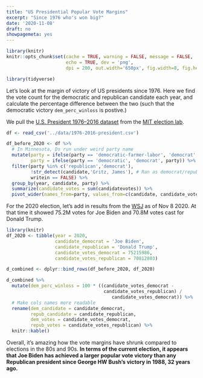 ```yaml
---
title: "US Presidential Popular Vote Margins"
excerpt: "Since 1976 who's won big?"
date: '2020-11-08'
draft: no
showpagemeta: yes
---
```


```r
library(knitr)
knitr::opts_chunk$set(cache = TRUE, warning = FALSE, message = FALSE, 
                      echo = TRUE, dev = 'png',
                      dpi = 200, out.width='650px', fig.width=8, fig.height=4)
```

```r
library(tidyverse)
```

Let's look at the margin of victory of US presidents since 1976. Here we find the 
vote count for the democratic and republican candidate each year, and calculate the 
percentage difference between the two (such that the democratic victory 
`dem_perc_winloss` is postive.)

We pull the [U.S. President 1976–2016 dataset](https://dataverse.harvard.edu/dataset.xhtml?persistentId=doi:10.7910/DVN/42MVDX)
from the [MIT election lab](https://electionlab.mit.edu/data).

```r
df <- read_csv('../data/1976-2016-president.csv')
```


```r
df_before_2020 <- df %>%
  # In Minnesota, Ds run under weird party name
  mutate(party = ifelse(party == 'democratic-farmer-labor', 'democrat', party),
         party = ifelse(party == 'democratic', 'democrat', party)) %>%  
  filter(party %in% c('republican','democrat'),
         !str_detect(candidate,'Gritz, James'), # Ran as democrat/republican
         writein == FALSE) %>%
  group_by(year, candidate, party) %>%
  summarize(candidate_votes = sum(candidatevotes)) %>% 
  pivot_wider(names_from=party, values_from=c(candidate, candidate_votes))
```

For the 2020 election, let's add in results from the
[WSJ](https://www.wsj.com/election-results-2020/) as of Nov 8 2020. At that time
it showed 75.2M votes for Joe Biden and 70.8M votes cast for Donald Trump.

```r
library(knitr)
df_2020 <- tibble(year = 2020,
                  candidate_democrat = 'Joe Biden',
                  candidate_republican = 'Donald Trump',
                  candidate_votes_democrat = 75215986,
                  candidate_votes_republican = 70812803) 

d_combined <- dplyr::bind_rows(df_before_2020, df_2020)

d_combined %>%
  mutate(dem_perc_winloss = 100 * ((candidate_votes_democrat - 
                                    candidate_votes_republican) / 
                                       candidate_votes_democrat)) %>% 
  # Make cols names more readable
  rename(dem_candidate = candidate_democrat,
         repub_candidate = candidate_republican,
         dem_votes = candidate_votes_democrat,
         repub_votes = candidate_votes_republican) %>% 
  knitr::kable()
```

Overall, it's amazing how the vote margins have shrunk compared to elections in the
80s and 90s. **In terms of the current election, it appears that Joe Biden has achieved
a larger popular vote victory than any Republican president since George HW Bush's 
victory in 1988, 32 years ago.**
